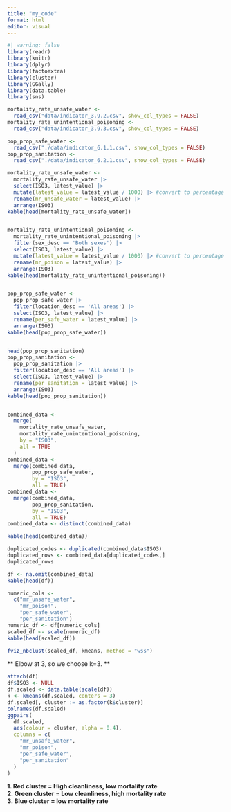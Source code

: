 ```yaml
---
title: "my_code"
format: html
editor: visual
---
```


```r
#| warning: false
library(readr)
library(knitr)
library(dplyr)
library(factoextra)
library(cluster)
library(GGally)
library(data.table)
library(sns)
```

```r
mortality_rate_unsafe_water <-
  read_csv("data/indicator_3.9.2.csv", show_col_types = FALSE)
mortality_rate_unintentional_poisoning <-
  read_csv("data/indicator_3.9.3.csv", show_col_types = FALSE)

pop_prop_safe_water <-
  read_csv("./data/indicator_6.1.1.csv", show_col_types = FALSE)
pop_prop_sanitation <-
  read_csv("./data/indicator_6.2.1.csv", show_col_types = FALSE)
```

```r
mortality_rate_unsafe_water <-
  mortality_rate_unsafe_water |>
  select(ISO3, latest_value) |>
  mutate(latest_value = latest_value / 1000) |> #convert to percentage
  rename(mr_unsafe_water = latest_value) |>
  arrange(ISO3)
kable(head(mortality_rate_unsafe_water))


mortality_rate_unintentional_poisoning <-
  mortality_rate_unintentional_poisoning |>
  filter(sex_desc == 'Both sexes') |>
  select(ISO3, latest_value) |>
  mutate(latest_value = latest_value / 1000) |> #convert to percentage
  rename(mr_poison = latest_value) |>
  arrange(ISO3)
kable(head(mortality_rate_unintentional_poisoning))


pop_prop_safe_water <-
  pop_prop_safe_water |>
  filter(location_desc == 'All areas') |>
  select(ISO3, latest_value) |>
  rename(per_safe_water = latest_value) |>
  arrange(ISO3)
kable(head(pop_prop_safe_water))


head(pop_prop_sanitation)
pop_prop_sanitation <-
  pop_prop_sanitation |>
  filter(location_desc == 'All areas') |>
  select(ISO3, latest_value) |>
  rename(per_sanitation = latest_value) |>
  arrange(ISO3)
kable(head(pop_prop_sanitation))


combined_data <-
  merge(
    mortality_rate_unsafe_water,
    mortality_rate_unintentional_poisoning,
    by = "ISO3",
    all = TRUE
  )
combined_data <-
  merge(combined_data,
        pop_prop_safe_water,
        by = "ISO3",
        all = TRUE)
combined_data <-
  merge(combined_data,
        pop_prop_sanitation,
        by = "ISO3",
        all = TRUE)
combined_data <- distinct(combined_data)

kable(head(combined_data))

duplicated_codes <- duplicated(combined_data$ISO3)
duplicated_rows <- combined_data[duplicated_codes,]
duplicated_rows
```

```r
df <- na.omit(combined_data)
kable(head(df))

numeric_cols <-
  c("mr_unsafe_water",
    "mr_poison",
    "per_safe_water",
    "per_sanitation")
numeric_df <- df[numeric_cols]
scaled_df <- scale(numeric_df)
kable(head(scaled_df))

fviz_nbclust(scaled_df, kmeans, method = "wss")
```
** Elbow at 3, so we choose k=3. **


```r
attach(df)
df$ISO3 <- NULL
df.scaled <- data.table(scale(df))
k <- kmeans(df.scaled, centers = 3)
df.scaled[, cluster := as.factor(k$cluster)]
colnames(df.scaled)
ggpairs(
  df.scaled,
  aes(colour = cluster, alpha = 0.4),
  columns = c(
    "mr_unsafe_water",
    "mr_poison",
    "per_safe_water",
    "per_sanitation"
  )
) 
```
**
1. Red cluster = High cleanliness, low mortality rate \
2. Green cluster = Low cleanliness, high mortality rate \
3. Blue cluster = low mortality rate
**
